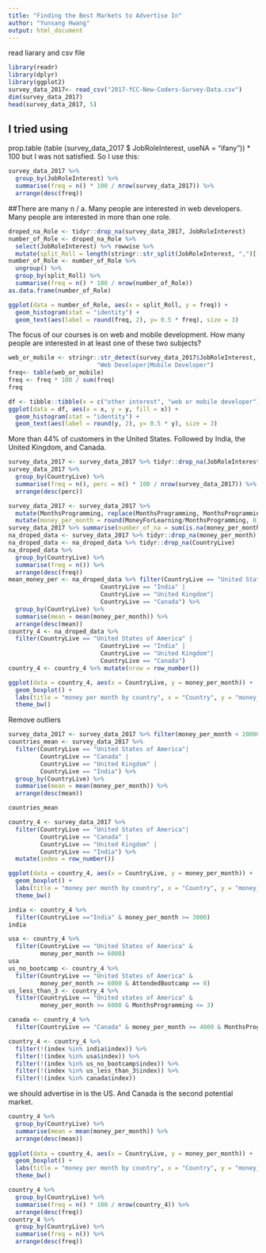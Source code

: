 ```yaml
---
title: "Finding the Best Markets to Advertise In"
author: "Yunsang Hwang"
output: html_document
---
```


read liarary and csv file
```r
library(readr)
library(dplyr)
library(ggplot2)
survey_data_2017<- read_csv("2017-fCC-New-Coders-Survey-Data.csv")
dim(survey_data_2017)
head(survey_data_2017, 5)
```

## I tried using 
prop.table (table (survey_data_2017 $ JobRoleInterest, useNA = "ifany")) * 100 
but I was not satisfied. So I use this:

```r
survey_data_2017 %>% 
  group_by(JobRoleInterest) %>% 
  summarise(freq = n() * 100 / nrow(survey_data_2017)) %>%
  arrange(desc(freq))
```

##There are many n / a. 
Many people are interested in web developers. 
Many people are interested in more than one role.
```r
droped_na_Role <- tidyr::drop_na(survey_data_2017, JobRoleInterest)
number_of_Role <- droped_na_Role %>% 
  select(JobRoleInterest) %>% rowwise %>%
  mutate(split_Roll = length(stringr::str_split(JobRoleInterest, ",")[[1]]))
number_of_Role <- number_of_Role %>% 
  ungroup() %>% 
  group_by(split_Roll) %>%
  summarise(freq = n() * 100 / nrow(number_of_Role))
as.data.frame(number_of_Role)
```


```r
ggplot(data = number_of_Role, aes(x = split_Roll, y = freq)) + 
  geom_histogram(stat = "identity") +
  geom_text(aes(label = round(freq, 2), y= 0.5 * freq), size = 3)
```


The focus of our courses is on web and mobile development. 
How many people are interested in at least one of these two subjects?
```r
web_or_mobile <- stringr::str_detect(survey_data_2017$JobRoleInterest, 
                         "Web Developer|Mobile Developer")
freq<- table(web_or_mobile)
freq <- freq * 100 / sum(freq)
freq
```

```r
df <- tibble::tibble(x = c("other interest", "web or mobile developer"), y = freq )
ggplot(data = df, aes(x = x, y = y, fill = x)) +
  geom_histogram(stat = "identity") +
  geom_text(aes(label = round(y, 2), y= 0.5 * y), size = 3)
```


More than 44% of customers in the United States. 
Followed by India, the United Kingdom, and Canada.

```r
survey_data_2017 <- survey_data_2017 %>% tidyr::drop_na(JobRoleInterest)
survey_data_2017 %>% 
  group_by(CountryLive) %>% 
  summarise(freq = n(), perc = n() * 100 / nrow(survey_data_2017)) %>%
  arrange(desc(perc))
```



```r
survey_data_2017 <- survey_data_2017 %>% 
  mutate(MonthsProgramming, replace(MonthsProgramming, MonthsProgramming == 0, 1)) %>%
  mutate(money_per_month = round(MoneyForLearning/MonthsProgramming, 0))
survey_data_2017 %>% summarise(number_of_na = sum(is.na(money_per_month)))
na_droped_data <- survey_data_2017 %>% tidyr::drop_na(money_per_month)
na_droped_data <- na_droped_data %>% tidyr::drop_na(CountryLive)
na_droped_data %>% 
  group_by(CountryLive) %>%
  summarise(freq = n()) %>%
  arrange(desc(freq))
mean_money_per <- na_droped_data %>% filter(CountryLive == "United States of America" |
                          CountryLive == "India" | 
                          CountryLive == "United Kingdom"| 
                          CountryLive == "Canada") %>%
  group_by(CountryLive) %>%
  summarise(mean = mean(money_per_month)) %>%
  arrange(desc(mean))
country_4 <- na_droped_data %>% 
  filter(CountryLive == "United States of America" |
                          CountryLive == "India" | 
                          CountryLive == "United Kingdom"| 
                          CountryLive == "Canada")
country_4 <- country_4 %>% mutate(nrow = row_number())
```


```r
ggplot(data = country_4, aes(x = CountryLive, y = money_per_month)) +
  geom_boxplot() +
  labs(title = "money per month by country", x = "Country", y = "money_per_month") +
  theme_bw()
```

Remove outliers

```r
survey_data_2017 <- survey_data_2017 %>% filter(money_per_month < 20000)
countries_mean <- survey_data_2017 %>%
  filter(CountryLive == "United States of America"| 
         CountryLive == "Canada" | 
         CountryLive == "United Kingdom" |
         CountryLive == "India") %>%
  group_by(CountryLive) %>%
  summarise(mean = mean(money_per_month)) %>% 
  arrange(desc(mean))

countries_mean
```


```r
country_4 <- survey_data_2017 %>% 
  filter(CountryLive == "United States of America"| 
         CountryLive == "Canada" | 
         CountryLive == "United Kingdom" |
         CountryLive == "India") %>%
  mutate(index = row_number())

```

```r
ggplot(data = country_4, aes(x = CountryLive, y = money_per_month)) +
  geom_boxplot() +
  labs(title = "money per month by country", x = "Country", y = "money_per_month") +
  theme_bw()
```



```r
india <- country_4 %>% 
  filter(CountryLive =="India" & money_per_month >= 3000) 
india

usa <- country_4 %>% 
  filter(CountryLive == "United States of America" & 
         money_per_month >= 6000)
usa
us_no_bootcamp <- country_4 %>%
  filter(CountryLive == "United States of America" & 
         money_per_month >= 6000 & AttendedBootcamp == 0)
us_less_than_3 <- country_4 %>%
  filter(CountryLive == "United states of America" &
         money_per_month >= 6000 & MonthsProgramming <= 3)

canada <- country_4 %>%
  filter(CountryLive == "Canada" & money_per_month >= 4000 & MonthsProgramming <= 3)

country_4 <- country_4 %>%
  filter(!(index %in% india$index)) %>% 
  filter(!(index %in% usa$index)) %>%
  filter(!(index %in% us_no_bootcamp$index)) %>%
  filter(!(index %in% us_less_than_3$index)) %>%
  filter(!(index %in% canada$index))

```


we should advertise in is the US. 
And Canada is the second potential market.
```r
country_4 %>% 
  group_by(CountryLive) %>% 
  summarise(mean = mean(money_per_month)) %>%
  arrange(desc(mean))
  
ggplot(data = country_4, aes(x = CountryLive, y = money_per_month)) +
  geom_boxplot() +
  labs(title = "money per month by country", x = "Country", y = "money_per_month") +
  theme_bw()

country_4 %>% 
  group_by(CountryLive) %>%
  summarise(freq = n() * 100 / nrow(country_4)) %>%
  arrange(desc(freq))
country_4 %>%
  group_by(CountryLive) %>%
  summarise(freq = n()) %>%
  arrange(desc(freq))

```

